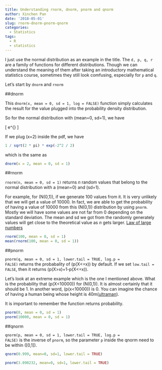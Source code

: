 ```yaml
---
title: Understanding rnorm, dnorm, pnorm and qnorm
author: Xinchen Pan
date: '2018-05-01'
slug: rnorm-dnorm-pnorm-qnorm
categories:
  - Statistics
tags:
  - R
  - statistics
---
```


I just use the normal distribution as an example in the title. The <code>d, p, q, r</code> are a family of functions for different distributions. Though we can understand the meaning of them after taking an introductory mathematical statistics course, sometimes they still look comfusing, especially for <code>p</code> and <code>q</code>. 

Let's start by <code>dnorm</code> and <code>rnorm</code>

##dnorm

This <code>dnorm(x, mean = 0, sd = 1, log = FALSE)</code> function simply calculates the result for the value plugged into the probability density distribution.

So for the normal distribution with \(mean=0, sd=1\), we have

\[
\frac{1}{\sqrt{2\pi}}e^{\frac{-x^2}{2}}
\]

If we plug \(x=2\) inside the pdf, we have

```r
1 / sqrt(2 * pi) * exp(-2^2 / 2)
```

which is the same as 

```r
dnorm(x = 2, mean = 0, sd = 1)
```

##rnorm

<code>rnorm(n, mean = 0, sd = 1)</code> returns *n* random values that belong to the normal distribution with a \(mean=0\) and \(sd=1\).

For example, for \(N(0,1)\), if we generate 100 values from it. It is very unlikely that we will get a value of 10000. In fact, we are able to get the probability of having a value of 10000 from this  \(N(0,1)\) distribution by using <code>pnorm</code>. Mostly we will have some values are not far from 0 depending on the standard deviation. The mean and sd we got from the randomly generately values will get close to the theoretical value as *n* gets larger. [Law of large numbers](https://en.wikipedia.org/wiki/Law_of_large_numbers)

```r
rnorm(100, mean = 0, sd = 1)
mean(rnorm(100, mean = 0, sd = 1))
```

##pnorm

<code>pnorm(q, mean = 0, sd = 1, lower.tail = TRUE, log.p = FALSE)</code> returns the probabality of \(p(X<=x)\) by default. If we set <code>low.tail = FALSE</code>, then it returns \(p(X>x)=1-p(X<=x)\).

Let's look at an extreme example which is the one I mentioned above. What is the probability that \(p(X<10000)\) for \(N(0,1)\). It is almost certainly that it should be 1. In another word, \(p(x<10000)\) is 0. You can imagine the chance of having a human being whose height is 40m([ultraman](https://en.wikipedia.org/wiki/Ultraman)).

It is important to remember the function returns probability.
```r
pnorm(0, mean = 0, sd = 1)
pnorm(10000, mean = 0, sd = 1)
```

##qnorm

<code>qnorm(p, mean = 0, sd = 1, lower.tail = TRUE, log.p = FALSE)</code> is the inverse of <code>pnorm</code>, so the parameter <code>p</code> inside the qnorm need to be within \([0,1]\). 

```r
qnorm(0.999, mean=0, sd=1, lower.tail = TRUE)
```

```r
pnorm(3.090232, mean=0, sd=1, lower.tail = TRUE)
```

